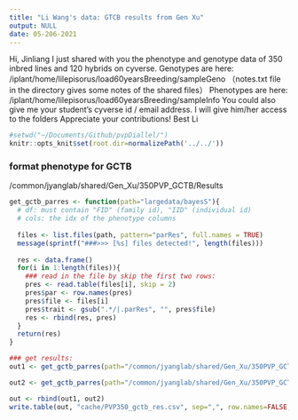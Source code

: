 ```yaml
---
title: "Li Wang's data: GTCB results from Gen Xu"
output: NULL
date: 05-206-2021
---
```


Hi, Jinliang
I just shared with you the phenotype and genotype data of 350 inbred lines and 120 hybrids on cyverse.
Genotypes are here: /iplant/home/lilepisorus/load60yearsBreeding/sampleGeno （notes.txt file in the directory gives some notes of the shared files）
Phenotypes are here: /iplant/home/lilepisorus/load60yearsBreeding/sampleInfo 
You could also give me your student’s cyverse id / email address. I will give him/her access to the folders
Appreciate your contributions!
Best
Li




```r
#setwd("~/Documents/Github/pvpDiallel/")
knitr::opts_knit$set(root.dir=normalizePath('../../'))
```

### format phenotype for GCTB

/common/jyanglab/shared/Gen_Xu/350PVP_GCTB/Results

```r
get_gctb_parres <- function(path="largedata/bayesS"){
  # df: must contain "FID" (family id), "IID" (individual id)
  # cols: the idx of the phenotype columns
  
  files <- list.files(path, pattern="parRes", full.names = TRUE)
  message(sprintf("###>>> [%s] files detected!", length(files)))
  
  res <- data.frame()
  for(i in 1:length(files)){
    ### read in the file by skip the first two rows:
    pres <- read.table(files[i], skip = 2)
    pres$par <- row.names(pres)
    pres$file <- files[i]
    pres$trait <- gsub(".*/|.parRes", "", pres$file)
    res <- rbind(res, pres)
  }
  return(res)
}

### get results:
out1 <- get_gctb_parres(path="/common/jyanglab/shared/Gen_Xu/350PVP_GCTB/Results")

out2 <- get_gctb_parres(path="/common/jyanglab/shared/Gen_Xu/350PVP_GCTB/Results/Yield_traits")

out <- rbind(out1, out2)
write.table(out, "cache/PVP350_gctb_res.csv", sep=",", row.names=FALSE, quote=FALSE)

```

